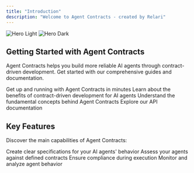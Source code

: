 ```yaml
---
title: "Introduction"
description: "Welcome to Agent Contracts - created by Relari"
---
```


<img alt="Hero Light" className="block dark:hidden" src="/images/hero-light.png" />
<img alt="Hero Dark" className="hidden dark:block" src="/images/hero-dark.png" />

## Getting Started with Agent Contracts

Agent Contracts helps you build more reliable AI agents through contract-driven development. Get started with our comprehensive guides and documentation.

<CardGroup cols={2}>
  <Card title="Quick Start" icon="rocket" href="/quickstart">
    Get up and running with Agent Contracts in minutes
  </Card>
  <Card title="Why Agent Contracts?" icon="lightbulb" href="/why">
    Learn about the benefits of contract-driven development for AI agents
  </Card>
  <Card title="Core Concepts" icon="book" href="/core-concepts">
    Understand the fundamental concepts behind Agent Contracts
  </Card>
  <Card title="API Reference" icon="code" href="/api-reference/introduction">
    Explore our API documentation
  </Card>
</CardGroup>

## Key Features

Discover the main capabilities of Agent Contracts:

<CardGroup cols={2}>
  <Card title="Define Contracts" icon="file-contract" href="/define/contracts">
    Create clear specifications for your AI agents' behavior
  </Card>
  <Card title="Evaluate Performance" icon="chart-line" href="/evaluate/evaluation">
    Assess your agents against defined contracts
  </Card>
  <Card title="Runtime Enforcement" icon="shield" href="/enforce/runtime">
    Ensure compliance during execution
  </Card>
  <Card title="Execution Insights" icon="magnifying-glass-chart" href="/execute/telemetry">
    Monitor and analyze agent behavior
  </Card>
</CardGroup>